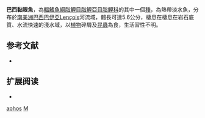 {{Speciesbox 
| taxon = Myxiops aphos
| status = NE
| status_system = IUCN3.1
| authority =  [[Zanata|Zanata]] & [[Akama|Akama]], 2004
| synonyms = 
}}
'''巴西黏眼魚'''，為[[輻鰭魚綱|輻鰭魚綱]][[脂鯉目|脂鯉目]][[脂鯉亞目|脂鯉亞目]][[脂鯉科|脂鯉科]]的其中一個[[種|種]]，為熱帶淡水魚，分布於[[南美洲|南美洲]][[巴西|巴西]][[巴伊亞|巴伊亞]]Lençois河流域，體長可達5.6公分，棲息在棲息在岩石底質、水流快速的淺水域，以[[植物|植物]]碎屑及[[昆蟲|昆蟲]]為食，生活習性不明。

== 参考文献 ==
{{refbegin}}
*{{FishBase_species|genus=Myxiops|species=aphos|year=2013|month=12}}
{{refend}}

== 扩展阅读 ==
{{refbegin}}
*{{wikispecies-inline|Myxiops aphos|巴西黏眼魚}}
{{refend}}
{{Taxonbar|from=Q3760768}}

[[Category:黏眼魚屬|aphos]]
[[Category:2004年描述的鱼类|M]]

{{魚類小作品}}